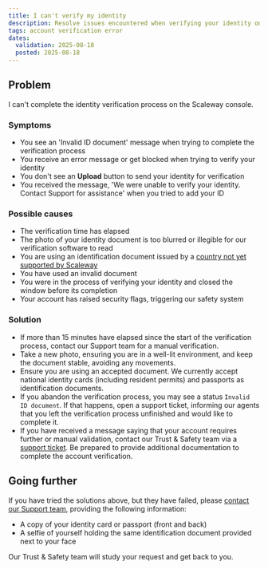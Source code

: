 ```yaml
---
title: I can't verify my identity
description: Resolve issues encountered when verifying your identity on the Scaleway console.
tags: account verification error
dates:
  validation: 2025-08-18
  posted: 2025-08-18
---
```


## Problem
I can't complete the identity verification process on the Scaleway console.

### Symptoms
- You see an 'Invalid ID document' message when trying to complete the verification process
- You receive an error message or get blocked when trying to verify your identity
- You don't see an **Upload** button to send your identity for verification
- You received the message, 'We were unable to verify your identity. Contact Support for assistance' when you tried to add your ID

### Possible causes
- The verification time has elapsed
- The photo of your identity document is too blurred or illegible for our verification software to read
- You are using an identification document issued by a [country not yet supported by Scaleway](/billing/troubleshooting/cannot-find-my-country)
- You have used an invalid document
- You were in the process of verifying your identity and closed the window before its completion
- Your account has raised security flags, triggering our safety system

### Solution
- If more than 15 minutes have elapsed since the start of the verification process, contact our Support team for a manual verification.
- Take a new photo, ensuring you are in a well-lit environment, and keep the document stable, avoiding any movements.
- Ensure you are using an accepted document. We currently accept national identity cards (including resident permits) and passports as identification documents.
- If you abandon the verification process, you may see a status `Invalid ID document`. If that happens, open a support ticket, informing our agents that you left the verification process unfinished and would like to complete it.
- If you have received a message saying that your account requires further or manual validation, contact our Trust & Safety team via a [support ticket](https://console.scaleway.com/support/tickets/create). Be prepared to provide additional documentation to complete the account verification.

## Going further
If you have tried the solutions above, but they have failed, please [contact our Support team](https://console.scaleway.com/support/tickets/create), providing the following information:
  - A copy of your identity card or passport (front and back)
  - A selfie of yourself holding the same identification document provided next to your face

Our Trust & Safety team will study your request and get back to you.
